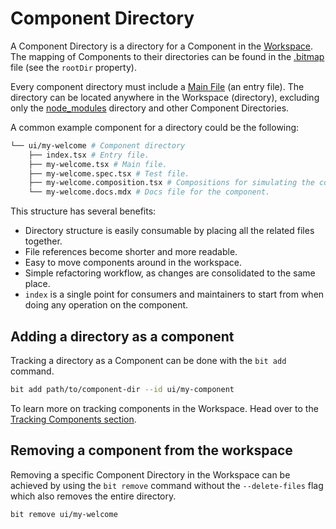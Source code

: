 # Component Directory

A Component Directory is a directory for a Component in the [Workspace](/workspace/overview). The mapping of Components to their directories can be found in the [.bitmap](/workspace/bitmap) file (see the `rootDir` property).

Every component directory must include a [Main File](/components/component-main-file) (an entry file). The directory can be located anywhere in the Workspace (directory), excluding only the [node_modules](/dependencies/node-modules) directory and other Component Directories.

A common example component for a directory could be the following:

```bash
└── ui/my-welcome # Component directory
    ├── index.tsx # Entry file.
    ├── my-welcome.tsx # Main file.
    ├── my-welcome.spec.tsx # Test file.
    ├── my-welcome.composition.tsx # Compositions for simulating the component in different states and contexts.
    └── my-welcome.docs.mdx # Docs file for the component.
```

This structure has several benefits:

- Directory structure is easily consumable by placing all the related files together.
- File references become shorter and more readable.
- Easy to move components around in the workspace.
- Simple refactoring workflow, as changes are consolidated to the same place.
- `index` is a single point for consumers and maintainers to start from when doing any operation on the component.

## Adding a directory as a component

Tracking a directory as a Component can be done with the `bit add` command.

```bash
bit add path/to/component-dir --id ui/my-component
```

To learn more on tracking components in the Workspace. Head over to the [Tracking Components section](/workspace/tracking-components).

## Removing a component from the workspace

Removing a specific Component Directory in the Workspace can be achieved by using the `bit remove` command without the `--delete-files` flag which also removes the entire directory.

```bash
bit remove ui/my-welcome
```
